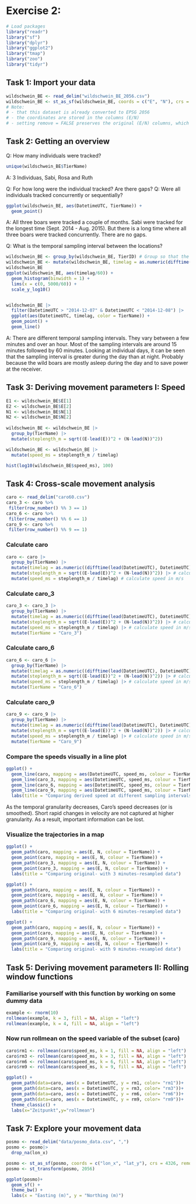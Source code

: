 # Exercise 2:
```r
# Load packages
library("readr") 
library("sf") 
library("dplyr")
library("ggplot2")
library("tmap")
library("zoo")
library("tidyr")
```
## Task 1: Import your data
```r
wildschwein_BE <- read_delim("wildschwein_BE_2056.csv")
wildschwein_BE <- st_as_sf(wildschwein_BE, coords = c("E", "N"), crs = 2056, remove = FALSE)
# Note:
# - that this dataset is already converted to EPSG 2056
# - the coordinates are stored in the columns (E/N)
# - setting remove = FALSE preserves the original (E/N) columns, which come in handy later on
```

## Task 2: Getting an overview

Q: How many individuals were tracked?
```r
unique(wildschwein_BE$TierName)
```
A: 3 Individuas, Sabi, Rosa and Ruth


Q: For how long were the individual tracked? Are there gaps?
Q: Were all individuals tracked concurrently or sequentially?
```r
ggplot(wildschwein_BE, aes(DatetimeUTC, TierName)) +
  geom_point()
```
A: All three boars were tracked a couple of months. Sabi were tracked for the longest time (Sept. 2014 - Aug. 2015). But there is a long time where all three boars were tracked concurrently. There are no gaps.


Q: What is the temporal sampling interval between the locations?
```r
wildschwein_BE <- group_by(wildschwein_BE, TierID) # Group so that the time difference is not calculated between different animals.
wildschwein_BE <- mutate(wildschwein_BE, timelag = as.numeric(difftime(lead(DatetimeUTC), DatetimeUTC))) # Create a new column (timelag) that is a function of existing variables. Here the time difference between two consecutive data points.
wildschwein_BE
ggplot(wildschwein_BE, aes(timelag/60)) +
  geom_histogram(binwidth = 1) +
  lims(x = c(0, 5000/60)) + 
  scale_y_log10()


wildschwein_BE |> 
  filter(DatetimeUTC > "2014-12-07" & DatetimeUTC < "2014-12-08") |> 
  ggplot(aes(DatetimeUTC, timelag, color = TierName)) +
  geom_point() +
  geom_line()
```
A: There are different temporal sampling intervals. They vary between a few minutes and over an hour. Most of the sampling intervals are around 15 minutes followed by 60 minutes. Looking at individual days, it can be seen that the sampling interval is greater during the day than at night. Probably because the wild boars are mostly asleep during the day and to save power at the receiver.

## Task 3: Deriving movement parameters I: Speed
```r
E1 <- wildschwein_BE$E[1]
E2 <- wildschwein_BE$E[2]
N1 <- wildschwein_BE$N[1]
N2 <- wildschwein_BE$N[2]
  
wildschwein_BE <- wildschwein_BE |> 
  group_by(TierName) |> 
  mutate(steplength_m = sqrt((E-lead(E))^2 + (N-lead(N))^2))

wildschwein_BE <- wildschwein_BE |> 
  mutate(speed_ms = steplength_m / timelag)

hist(log10(wildschwein_BE$speed_ms), 100)
```

## Task 4: Cross-scale movement analysis

```r
caro <- read_delim("caro60.csv")
caro_3 <- caro %>%
 filter(row_number() %% 3 == 1)
caro_6 <- caro %>%
 filter(row_number() %% 6 == 1)
caro_9 <- caro %>%
 filter(row_number() %% 9 == 1)
```

### Calculate caro
```r
caro <- caro |> 
  group_by(TierName) |> 
  mutate(timelag = as.numeric((difftime(lead(DatetimeUTC), DatetimeUTC))*60)) |> #calculate timelag
  mutate(steplength_m = sqrt((E-lead(E))^2 + (N-lead(N))^2)) |> # calculate steplength in m
  mutate(speed_ms = steplength_m / timelag) # calculate speed in m/s
```

### Calculate caro_3
```r
caro_3 <- caro_3 |> 
  group_by(TierName) |> 
  mutate(timelag = as.numeric((difftime(lead(DatetimeUTC), DatetimeUTC))*60)) |> #calculate timelag
  mutate(steplength_m = sqrt((E-lead(E))^2 + (N-lead(N))^2)) |> # calculate steplength in m
  mutate(speed_ms = steplength_m / timelag) |> # calculate speed in m/s
  mutate(TierName = "Caro_3")
```

### Calculate caro_6
```r
caro_6 <- caro_6 |> 
  group_by(TierName) |> 
  mutate(timelag = as.numeric((difftime(lead(DatetimeUTC), DatetimeUTC))*60)) |> #calculate timelag
  mutate(steplength_m = sqrt((E-lead(E))^2 + (N-lead(N))^2)) |> # calculate steplength in m
  mutate(speed_ms = steplength_m / timelag) |> # calculate speed in m/s 
  mutate(TierName = "Caro_6")
```

### Calculate caro_9
```r
caro_9 <- caro_9 |> 
  group_by(TierName) |> 
  mutate(timelag = as.numeric((difftime(lead(DatetimeUTC), DatetimeUTC))*60)) |> #calculate timelag
  mutate(steplength_m = sqrt((E-lead(E))^2 + (N-lead(N))^2)) |> # calculate steplength in m
  mutate(speed_ms = steplength_m / timelag) |> # calculate speed in m/s
  mutate(TierName = "Caro_9")
```

### Compare the speeds visually in a line plot 
```r
ggplot() +
  geom_line(caro, mapping = aes(DatetimeUTC, speed_ms, colour = TierName)) +
  geom_line(caro_3, mapping = aes(DatetimeUTC, speed_ms, colour = TierName)) +
  geom_line(caro_6, mapping = aes(DatetimeUTC, speed_ms, colour = TierName)) +
  geom_line(caro_9, mapping = aes(DatetimeUTC, speed_ms, colour = TierName)) +
  labs(title = "Comparing derived speed at different sampling intervals")
```
As the temporal granularity decreases, Caro's speed decreases (or is smoothed). Short rapid changes in velocity are not captured at higher granularity. As a result, important information can be lost. 

### Visualize the trajectories in a map 
```r
ggplot() +
  geom_path(caro, mapping = aes(E, N, colour = TierName)) +
  geom_point(caro, mapping = aes(E, N, colour = TierName)) +
  geom_path(caro_3, mapping = aes(E, N, colour = TierName)) +
  geom_point(caro_3, mapping = aes(E, N, colour = TierName)) +
  labs(title = "Comparing original- with 3 minutes-resampled data")
```

```r
ggplot() +
  geom_path(caro, mapping = aes(E, N, colour = TierName)) +
  geom_point(caro, mapping = aes(E, N, colour = TierName)) +
  geom_path(caro_6, mapping = aes(E, N, colour = TierName)) +
  geom_point(caro_6, mapping = aes(E, N, colour = TierName)) +
  labs(title = "Comparing original- with 6 minutes-resampled data")
```

```r
ggplot() +
  geom_path(caro, mapping = aes(E, N, colour = TierName)) +
  geom_point(caro, mapping = aes(E, N, colour = TierName)) +
  geom_path(caro_9, mapping = aes(E, N, colour = TierName)) +
  geom_point(caro_9, mapping = aes(E, N, colour = TierName)) +
  labs(title = "Comparing original- with 9 minutes-resampled data")
```

## Task 5: Deriving movement parameters II: Rolling window functions
### Familiarise yourself with this function by working on some dummy data
```r
example <- rnorm(10)
rollmean(example, k = 3, fill = NA, align = "left")
rollmean(example, k = 4, fill = NA, align = "left")
```

### Now run rollmean on the speed variable of the subset (caro)
```r
caro$rm1 <- rollmean(caro$speed_ms, k = 1, fill = NA, align = "left")
caro$rm3 <- rollmean(caro$speed_ms, k = 3, fill = NA, align = "left")
caro$rm6 <- rollmean(caro$speed_ms, k = 6, fill = NA, align = "left")
caro$rm9 <- rollmean(caro$speed_ms, k = 9, fill = NA, align = "left")
```

```r
ggplot() + 
  geom_path(data=caro, aes(x = DatetimeUTC, y = rm1, color= "rm1"))+
  geom_path(data=caro, aes(x = DatetimeUTC, y = rm3, color= "rm3"))+
  geom_path(data=caro, aes(x = DatetimeUTC, y = rm6, color= "rm6"))+
  geom_path(data=caro, aes(x = DatetimeUTC, y = rm9, color= "rm9"))+
  theme_classic() +
  labs(x="Zeitpunkt",y="rollmean")
```

## Task 7: Explore your movement data
```r
posmo <- read_delim("data/posmo_data.csv", ",")
posmo <- posmo|> 
  drop_na(lon_x)

posmo <- st_as_sf(posmo, coords = c("lon_x", "lat_y"), crs = 4326, remove = FALSE)
posmo <- st_transform(posmo, 2056)

ggplot(posmo)+
  geom_sf() +
  theme_bw() +
  labs(x = "Easting (m)", y = "Northing (m)")
```

